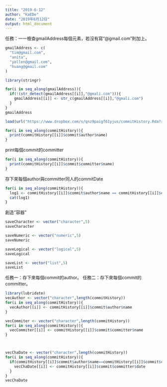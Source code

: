 ```yaml
---
title: "2019-6-12"
author: "KaEDe"
date: "2019年6月12日"
output: html_document
---
```



任務：一一檢查gmailAddress每個元素，若沒有寫“@gmail.com”則加上。

```r
gmailAddress <- c(
  "tim@gmail.com",
  "anita",
  "yellen@gmail.com",
  "huang@gmail.com"
)

library(stringr)

for(i in seq_along(gmailAddress)){
  if(!(str_detect(gmailAddress[[i]],"@gmali.com"))){
    gmailAddress[[i]] <- str_c(gmailAddress[[i]],"@gmali.com")
  }
}
gmailAddress
```

```r
load(url("https://www.dropbox.com/s/qnz9paigf61yjus/commitHistory.Rda?raw=1"))
```

```r
for(i in seq_along(commitHistory)){
  print(commitHistory[[i]]$commit$author$name)
}
```


print每個commit的committer
```r
for(i in seq_along(commitHistory)){
  print(commitHistory[[i]]$commit$committer$name)
}
```

存下來每個author與committer同人的commitDate

```r
for(i in seq_along(commitHistory)){
  log1 <- commitHistory[[i]]$commit$author$name == commitHistory[[i]]$commit$committer$name
  cat(log1)
}
```

創造"容器"
```r
saveCharacter <- vector("character",5)
saveCharacter

saveNumeric <- vector("numeric",5)
saveNumeric

saveLogical <- vector("logical",5)
saveLogical

saveList <- vector("list",5)
saveList
```


任務一：存下來每個commit的author。
任務二：存下來每個commit的committer。
```r
library(lubridate)
vecAuthor <- vector("character",length(commitHistory))
for(i in seq_along(commitHistory)){
  vecAuthor[[i]] <- commitHistory[[i]]$commit$author$name
}

vecCommiter <- vector("character",length(commitHistory))
for(i in seq_along(commitHistory)){
  vecCommiter[[i]] <- commitHistory[[i]]$commit$committer$name
}



vecChaDate <- vector("character",length(commitHistory))
for(i in seq_along(commitHistory)){
  if(commitHistory[[i]]$commit$author$name==commitHistory[[i]]$commit$committer$name){
    vecChaDate[[i]] <- commitHistory[[i]]$commit$committer$date
  }
}
vecChaDate
```









